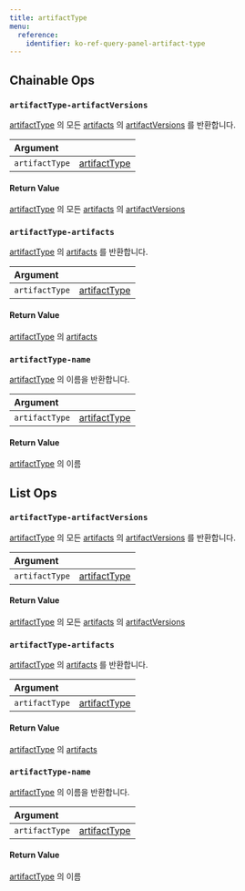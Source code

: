 ```yaml
---
title: artifactType
menu:
  reference:
    identifier: ko-ref-query-panel-artifact-type
---
```


## Chainable Ops
<h3 id="artifactType-artifactVersions"><code>artifactType-artifactVersions</code></h3>

[artifactType](/ko/models/ref/query-panel/artifact-type) 의 모든 [artifacts](/ko/models/ref/query-panel/artifact) 의 [artifactVersions](/ko/models/ref/query-panel/artifact-version) 를 반환합니다.

| Argument |  |
| :--- | :--- |
| `artifactType` | [artifactType](/ko/models/ref/query-panel/artifact-type) |

#### Return Value
[artifactType](/ko/models/ref/query-panel/artifact-type) 의 모든 [artifacts](/ko/models/ref/query-panel/artifact) 의 [artifactVersions](/ko/models/ref/query-panel/artifact-version/)

<h3 id="artifactType-artifacts"><code>artifactType-artifacts</code></h3>

[artifactType](/ko/models/ref/query-panel/artifact-type/) 의 [artifacts](/ko/models/ref/query-panel/artifact) 를 반환합니다.

| Argument |  |
| :--- | :--- |
| `artifactType` | [artifactType](/ko/models/ref/query-panel/artifact-type/) |

#### Return Value
[artifactType](/ko/models/ref/query-panel/artifact-type) 의 [artifacts](/ko/models/ref/query-panel/artifact)

<h3 id="artifactType-name"><code>artifactType-name</code></h3>

[artifactType](/ko/models/ref/query-panel/artifact-type/) 의 이름을 반환합니다.

| Argument |  |
| :--- | :--- |
| `artifactType` | [artifactType](/ko/models/ref/query-panel/artifact-type) |

#### Return Value
[artifactType](/ko/models/ref/query-panel/artifact-type) 의 이름


## List Ops
<h3 id="artifactType-artifactVersions"><code>artifactType-artifactVersions</code></h3>

[artifactType](/ko/models/ref/query-panel/artifact-type) 의 모든 [artifacts](/ko/models/ref/query-panel/artifact) 의 [artifactVersions](/ko/models/ref/query-panel/artifact-version) 를 반환합니다.

| Argument |  |
| :--- | :--- |
| `artifactType` | [artifactType](/ko/models/ref/query-panel/artifact-type) |

#### Return Value
[artifactType](/ko/models/ref/query-panel/artifact-type) 의 모든 [artifacts](/ko/models/ref/query-panel/artifact) 의 [artifactVersions](/ko/models/ref/query-panel/artifact-version)

<h3 id="artifactType-artifacts"><code>artifactType-artifacts</code></h3>

[artifactType](/ko/models/ref/query-panel/artifact-type/) 의 [artifacts](/ko/models/ref/query-panel/artifact) 를 반환합니다.

| Argument |  |
| :--- | :--- |
| `artifactType` | [artifactType](/ko/models/ref/query-panel/artifact-type) |

#### Return Value
[artifactType](/ko/models/ref/query-panel/artifact-type) 의 [artifacts](/ko/models/ref/query-panel/artifact)

<h3 id="artifactType-name"><code>artifactType-name</code></h3>

[artifactType](/ko/models/ref/query-panel/artifact-type) 의 이름을 반환합니다.

| Argument |  |
| :--- | :--- |
| `artifactType` | [artifactType](/ko/models/ref/query-panel/artifact-type) |

#### Return Value
[artifactType](/ko/models/ref/query-panel/artifact-type) 의 이름
